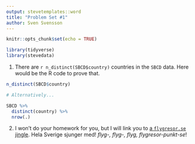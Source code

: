 ```yaml
---
output: stevetemplates::word
title: "Problem Set #1"
author: Sven Svensson
---
```


```r
knitr::opts_chunk$set(echo = TRUE)

library(tidyverse)
library(stevedata)
```



1. There are `r n_distinct(SBCD$country)` countries in the `SBCD` data. Here would be the R code to prove that.

```r
n_distinct(SBCD$country)

# Alternatively...

SBCD %>%
  distinct(country) %>%
  nrow(.)

```

2. I won't do your homework for you, but I will link you to [a `flygresor.se` jingle](https://www.youtube.com/watch?v=BJj5GoJNREg). Hela Sverige sjunger med! *flyg-, flyg-, flyg, flygresor-punkt-se*!

